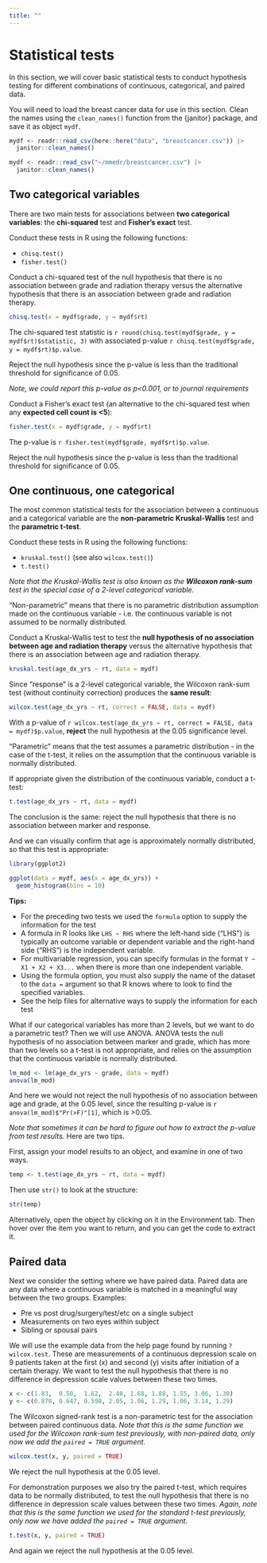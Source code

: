 ```yaml
---
title: ""
---
```


# Statistical tests

In this section, we will cover basic statistical tests to conduct hypothesis testing for different combinations of continuous, categorical, and paired data.

You will need to load the breast cancer data for use in this section. Clean the names using the `clean_names()` function from the {janitor} package, and save it as object `mydf`.

```r
mydf <- readr::read_csv(here::here("data", "breastcancer.csv")) |> 
  janitor::clean_names()
```

```r
mydf <- readr::read_csv("~/mmedr/breastcancer.csv") |> 
  janitor::clean_names()
```

## Two categorical variables

There are two main tests for associations between **two categorical variables**: the **chi-squared** test and **Fisher's exact** test. 

Conduct these tests in R using the following functions:

- `chisq.test()` 
- `fisher.test()`

Conduct a chi-squared test of the null hypothesis that there is no association between grade and radiation therapy versus the alternative hypothesis that there is an association between grade and radiation therapy.

```r
chisq.test(x = mydf$grade, y = mydf$rt)
```

The chi-squared test statistic is `r round(chisq.test(mydf$grade, y = mydf$rt)$statistic, 3)` with associated p-value `r chisq.test(mydf$grade, y = mydf$rt)$p.value`. 

Reject the null hypothesis since the p-value is less than the traditional threshold for significance of 0.05.

*Note, we could report this p-value as p<0.001, or to journal requirements*

Conduct a Fisher's exact test (an alternative to the chi-squared test when any **expected cell count is <5**):

```r
fisher.test(x = mydf$grade, y = mydf$rt)
```

The p-value is `r fisher.test(mydf$grade, mydf$rt)$p.value`.

Reject the null hypothesis since the p-value is less than the traditional threshold for significance of 0.05.

## One continuous, one categorical

The most common statistical tests for the association between a continuous and a categorical variable are the **non-parametric Kruskal-Wallis** test and the **parametric t-test**. 

Conduct these tests in R using the following functions:

- `kruskal.test()` (see also `wilcox.test()`)
- `t.test()`

*Note that the Kruskal-Wallis test is also known as the **Wilcoxon rank-sum** test in the special case of a 2-level categorical variable.*

"Non-parametric" means that there is no parametric distribution assumption made on the continuous variable - i.e. the continuous variable is not assumed to be normally distributed.

Conduct a Kruskal-Wallis test to test the **null hypothesis of no association between age and radiation therapy** versus the alternative hypothesis that there is an association between age and radiation therapy.

```r
kruskal.test(age_dx_yrs ~ rt, data = mydf)
```

Since "response" is a 2-level categorical variable, the Wilcoxon rank-sum test (without continuity correction) produces the **same result**:

```r
wilcox.test(age_dx_yrs ~ rt, correct = FALSE, data = mydf)
```

With a p-value of `r wilcox.test(age_dx_yrs ~ rt, correct = FALSE, data = mydf)$p.value`, **reject** the null hypothesis at the 0.05 significance level.

"Parametric" means that the test assumes a parametric distribution - in the case of the t-test, it relies on the assumption that the continuous variable is normally distributed.

If appropriate given the distribution of the continuous variable, conduct a t-test:

```r
t.test(age_dx_yrs ~ rt, data = mydf)
```

The conclusion is the same: reject the null hypothesis that there is no association between marker and response.

And we can visually confirm that age is approximately normally distributed, so that this test is appropriate:

```r
library(ggplot2)

ggplot(data = mydf, aes(x = age_dx_yrs)) +
  geom_histogram(bins = 10)
```


::: {.callout-tip}
**Tips:**

- For the preceding two tests we used the `formula` option to supply the information for the test
- A formula in R looks like `LHS ~ RHS` where the left-hand side ("LHS") is typically an outcome variable or dependent variable and the right-hand side ("RHS") is the independent variable.
- For multivariable regression, you can specify formulas in the format `Y ~ X1 + X2 + X3...` when there is more than one independent variable.
- Using the formula option, you must also supply the name of the dataset to the `data = ` argument so that R knows where to look to find the specified variables.
- See the help files for alternative ways to supply the information for each test
:::


What if our categorical variables has more than 2 levels, but we want to do a parametric test? Then we will use ANOVA. ANOVA tests the null hypothesis of no association between marker and grade, which has more than two levels so a t-test is not appropriate, and relies on the assumption that the continuous variable is normally distributed.

```r
lm_mod <- lm(age_dx_yrs ~ grade, data = mydf)
anova(lm_mod)
```

And here we would not reject the null hypothesis of no association between age and grade, at the 0.05 level, since the resulting p-value is `r anova(lm_mod)$"Pr(>F)"[1]`, which is >0.05.


::: {.callout-tip}
*Note that sometimes it can be hard to figure out how to extract the p-value from test results.* Here are two tips.

First, assign your model results to an object, and examine in one of two ways.

```r
temp <- t.test(age_dx_yrs ~ rt, data = mydf)
```

Then use `str()` to look at the structure:

```r
str(temp)
```

Alternatively, open the object by clicking on it in the Environment tab. Then hover over the item you want to return, and you can get the code to extract it.
:::


## Paired data

Next we consider the setting where we have paired data. Paired data are any data where a continuous variable is matched in a meaningful way between the two groups. Examples:

- Pre vs post drug/surgery/test/etc on a single subject
- Measurements on two eyes within subject
- Sibling or spousal pairs

We will use the example data from the help page found by running `?wilcox.test`. These are measurements of a continuous depression scale on 9 patients taken at the first (x) and second (y) visits after initiation of a certain therapy. We want to test the null hypothesis that there is no difference in depression scale values between these two times.

```r
x <- c(1.83,  0.50,  1.62,  2.48, 1.68, 1.88, 1.55, 3.06, 1.30)
y <- c(0.878, 0.647, 0.598, 2.05, 1.06, 1.29, 1.06, 3.14, 1.29)
```

The Wilcoxon signed-rank test is a non-parametric test for the association between paired continuous data. *Note that this is the same function we used for the Wilcoxon rank-sum test previously, with non-paired data, only now we add the `paired = TRUE` argument*.

```r
wilcox.test(x, y, paired = TRUE)
```

We reject the null hypothesis at the 0.05 level.

For demonstration purposes we also try the paired t-test, which requires data to be normally distributed, to test the null hypothesis that there is no difference in depression scale values between these two times. *Again, note that this is the same function we used for the standard t-test previously, only now we have added the `paired = TRUE` argument*.

```r
t.test(x, y, paired = TRUE)
```

And again we reject the null hypothesis at the 0.05 level.


